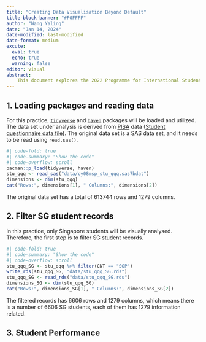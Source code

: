 ```yaml
---
title: "Creating Data Visualisation Beyond Default"
title-block-banner: "#F0FFFF"
author: "Wang Yaling"
date: "Jan 14, 2024"
date-modified: last-modified
date-format: medium
excute:
  eval: true
  echo: true
  warning: false
editor: visual
abstract: 
    This document explores the 2022 Programme for International Student Assessment (PISA) data using appropriate Exploratory Data Analysis (EDA) methods and ggplot2 functions. The primary goal is to practice creating data visualizations beyond default parameters.
---
```


## 1. Loading packages and reading data

For this practice, [`tidyverse`](http://www.tidyverse.org) and [`haven`](https://haven.tidyverse.org/reference/index.html) packages will be loaded and utilized. The data set under analysis is derived from [PISA](https://www.oecd.org/pisa/data/2022database/) data ([Student questionnaire data file](https://webfs.oecd.org/pisa2022/STU_QQQ_SAS.zip)). The original data set is a SAS data set, and it needs to be read using `read.sas()`.

```r
#| code-fold: true
#| code-summary: "Show the code"
#| code-overflow: scroll
pacman::p_load(tidyverse, haven)
stu_qqq <- read_sas("data/cy08msp_stu_qqq.sas7bdat")
dimensions <- dim(stu_qqq)
cat("Rows:", dimensions[1], " Columns:", dimensions[2])
```

The original data set has a total of 613744 rows and 1279 columns.

## 2. Filter SG student records

In this practice, only Singapore students will be visually analysed. Therefore, the first step is to filter SG student records.

```r
#| code-fold: true
#| code-summary: "Show the code"
#| code-overflow: scroll
stu_qqq_SG <- stu_qqq %>% filter(CNT == "SGP")
write_rds(stu_qqq_SG, "data/stu_qqq_SG.rds")
stu_qqq_SG <- read_rds("data/stu_qqq_SG.rds")
dimensions_SG <- dim(stu_qqq_SG)
cat("Rows:", dimensions_SG[1], " Columns:", dimensions_SG[2])
```

The filtered records has 6606 rows and 1279 columns, which means there is a number of 6606 SG students, each of them has 1279 information related.

## 3. Student Performance


